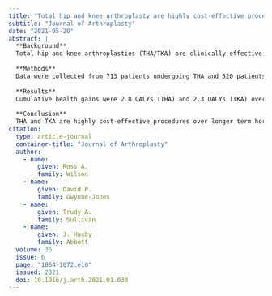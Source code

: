 ```yaml
---
title: "Total hip and knee arthroplasty are highly cost-effective procedures: The importance of duration of follow-up"
subtitle: "Journal of Arthroplasty"
date: "2021-05-20"
abstract: |
  **Background**
  Total hip and knee arthroplasties (THA/TKA) are clinically effective but high cost procedures. The aim of this study is to perform a cost-effectiveness analysis of THA and TKA in the New Zealand (NZ) healthcare system.
  
  **Methods**
  Data were collected from 713 patients undergoing THA and 520 patients undergoing TKA at our local public hospital. SF-6D utility values were obtained from participants preoperatively and 1-year postoperatively, and deaths and any revision surgeries from patient records and the New Zealand Joint Registry at minimum 8-year follow-up. A continuous-time state-transition simulation model was used to estimate costs and health gains to 15 years. Quality-adjusted life years (QALYs), treatment costs, and incremental cost-effectiveness ratios (ICERs) were calculated to determine cost effectiveness. ICERs below NZ gross domestic product (GDP; NZ$60 600) and 0.5 times GDP per capita were considered “cost effective” and “highly cost effective” respectively.
  
  **Results**
  Cumulative health gains were 2.8 QALYs (THA) and 2.3 QALYs (TKA) over 15 years. Cost effectiveness improved from ICERs of NZ$74,400 (THA) and NZ$93,000 (TKA) at 1 year to NZ$6000 (THA) and NZ$7500 (TKA) at 15 years. THA and TKA were cost effective after 2 years and highly cost effective after 3 years. QALY gains and cost effectiveness were greater in patients with worse preoperative functional status and younger age.
  
  **Conclusion**
  THA and TKA are highly cost-effective procedures over longer term horizons. Although preoperative status and age were associated with cost effectiveness, both THA and TKA remained cost effective in patients with less severe preoperative scores and older ages.
citation: 
  type: article-journal
  container-title: "Journal of Arthroplasty"
  author:
    - name:
        given: Ross A.
        family: Wilson
    - name:
        given: David P.
        family: Gwynne-Jones
    - name:
        given: Trudy A.
        family: Sullivan
    - name:
        given: J. Haxby
        family: Abbott
  volume: 36
  issue: 6
  page: "1864-1872.e10"
  issued: 2021
  doi: 10.1016/j.arth.2021.01.038
---
```

